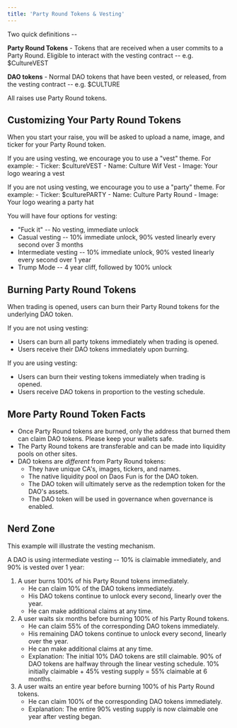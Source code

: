 ```yaml
---
title: 'Party Round Tokens & Vesting'
---
```


Two quick definitions -- 

**Party Round Tokens** - Tokens that are received when a user commits to a Party Round. Eligible to interact with the vesting contract -- e.g. $CultureVEST

**DAO tokens** - Normal DAO tokens that have been vested, or released, from the vesting contract -- e.g. $CULTURE

All raises use Party Round tokens. 

## Customizing Your Party Round Tokens
When you start your raise, you will be asked to upload a name, image, and ticker for your Party Round token. 

If you are using vesting, we encourage you to use a "vest" theme. For example:
    - Ticker: $cultureVEST
    - Name: Culture Wif Vest
    - Image: Your logo wearing a vest

If you are not using vesting, we encourage you to use a "party" theme. For example:
    - Ticker: $culturePARTY
    - Name: Culture Party Round
    - Image: Your logo wearing a party hat

You will have four options for vesting: 
- "Fuck it" -- No vesting, immediate unlock
- Casual vesting -- 10% immediate unlock, 90% vested linearly every second over 3 months
- Intermediate vesting -- 10% immediate unlock, 90% vested linearly every second over 1 year
- Trump Mode -- 4 year cliff, followed by 100% unlock 


## Burning Party Round Tokens
When trading is opened, users can burn their Party Round tokens for the underlying DAO token. 

If you are not using vesting: 
- Users can burn all party tokens immediately when trading is opened. 
- Users receive their DAO tokens immediately upon burning. 

If you are using vesting: 
- Users can burn their vesting tokens immediately when trading is opened. 
- Users receive DAO tokens in proportion to the vesting schedule. 


## More Party Round Token Facts
- Once Party Round tokens are burned, only the address that burned them can claim DAO tokens. Please keep your wallets safe. 
- The Party Round tokens are transferable and can be made into liquidity pools on other sites. 
- DAO tokens are *different* from Party Round tokens:
    - They have unique CA's, images, tickers, and names. 
    - The native liquidity pool on Daos Fun is for the DAO token. 
    - The DAO token will ultimately serve as the redemption token for the DAO's assets. 
    - The DAO token will be used in governance when governance is enabled. 


## Nerd Zone
This example will illustrate the vesting mechanism. 

A DAO is using intermediate vesting -- 10% is claimable immediately, and 90% is vested over 1 year: 
1. A user burns 100% of his Party Round tokens immediately. 
    - He can claim 10% of the DAO tokens immediately. 
    - His DAO tokens continue to unlock every second, linearly over the year.
    - He can make additional claims at any time. 
2. A user waits six months before burning 100% of his Party Round tokens. 
    - He can claim 55% of the corresponding DAO tokens immediately. 
    - His remaining DAO tokens continue to unlock every second, linearly over the year.
    - He can make additional claims at any time. 
    - Explanation: The initial 10% DAO tokens are still claimable. 90% of DAO tokens are halfway through the linear vesting schedule. 10% initially claimable + 45% vesting supply = 55% claimable at 6 months. 
3. A user waits an entire year before burning 100% of his Party Round tokens. 
    - He can claim 100% of the corresponding DAO tokens immediately. 
    - Explanation: The entire 90% vesting supply is now claimable one year after vesting began. 
    



